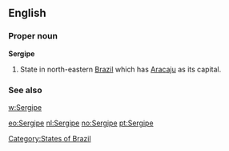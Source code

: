 ==English==

===Proper noun===
'''Sergipe'''

# State in north-eastern [[Brazil]] which has [[Aracaju]] as its capital.

===See also===
[[w:Sergipe]]

[[Category:States of Brazil]]

[[eo:Sergipe]]
[[nl:Sergipe]]
[[no:Sergipe]]
[[pt:Sergipe]]